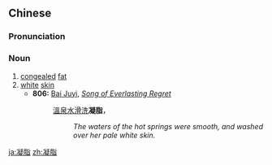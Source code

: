==Chinese==
{{zh-forms}}

===Pronunciation===
{{zh-pron
|m=níngzhī
|cat=n
}}

===Noun===
{{zh-noun}}

# [[congealed]] [[fat]]
# [[white]] [[skin]]
#* '''806:''' [[w:Bai Juyi|Bai Juyi]], ''[[wikisource:Song of Everlasting Regret|Song of Everlasting Regret]]''
#*: [[溫泉]][[水]][[滑]][[洗]]'''凝脂'''，
#*:: ''The waters of the hot springs were smooth, and washed over her pale white skin.''

[[ja:凝脂]]
[[zh:凝脂]]